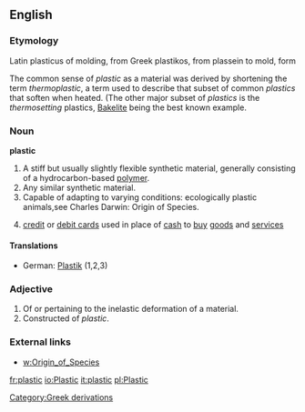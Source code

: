 ==English==

===Etymology===
Latin plasticus of molding, from Greek plastikos, from plassein to mold, form

The common sense of ''plastic'' as a material was derived by shortening the term ''thermoplastic'', a term used to describe that subset of common ''plastics'' that soften when heated.  (The other major subset of ''plastics'' is the ''thermosetting'' plastics, [[Bakelite]] being the best known example.

===Noun===
'''plastic'''
# A stiff but usually slightly flexible synthetic material, generally consisting of a hydrocarbon-based [[polymer]].
# Any similar synthetic material.
# Capable of adapting to varying conditions: ecologically plastic animals,see Charles Darwin: Origin of Species.
#{{slang}} [[credit card|credit]] or [[debit card]]s used in place of [[cash]] to [[buy]] [[goods]] and [[service]]s

====Translations====
*German: [[Plastik]] {{n}} (1,2,3)

===Adjective===
# Of or pertaining to the inelastic deformation of a material.
# Constructed of ''plastic''.

===External links===
*[[w:Origin_of_Species]]

[[Category:Greek derivations]]

[[fr:plastic]]
[[io:Plastic]]
[[it:plastic]]
[[pl:Plastic]]